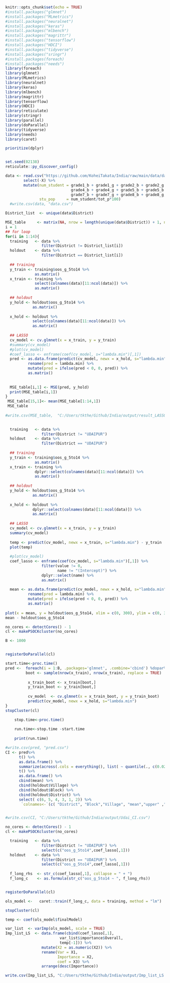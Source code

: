 ```r
knitr::opts_chunk$set(echo = TRUE)
#install.packages("glmnet")
#install.packages("MLmetrics")
#install.packages("neuralnet")
#install.packages("keras")
#install.packages("mlbench")
#install.packages("magrittr")
#install.packages("tensorflow")
#install.packages("HDCI")
#install.packages("tidyverse")
#install.packages("sringr")
#install.packages(foreach)
#install.packages("needs")
library(foreach)
library(glmnet)
library(MLmetrics)
library(neuralnet)
library(keras)
library(mlbench)
library(magrittr)
library(tensorflow)
library(HDCI)
library(reticulate)
library(stringr)
library(parallel)
library(doParallel)
library(tidyverse)
library(needs)
library(caret)

prioritize(dplyr)


set.seed(02138)
reticulate::py_discover_config()
```

```r
data <- read.csv("https://github.com/KoheiTakata/India/raw/main/data/data.csv") %>% 
        select(-X) %>% 
        mutate(num_student = grade1_b + grade1_g + grade2_b + grade2_g + grade3_b + grade3_g + 
                             grade4_b + grade4_g + grade5_b + grade5_b + grade6_b + grade6_g + 
                             grade7_b + grade7_g + grade8_b + grade8_g,
               stu_pop     = num_student/tot_p*100) 
  #write.csv(data, "data.csv")

District_list  <- unique(data$District)

```

```r
MSE_table     <- matrix(NA, nrow = length(unique(data$District)) + 1, ncol = 1) ## spacing
i = 1
## for loop
for(i in 1:14){
  training   <- data %>% 
                filter(District != District_list[i])
  holdout    <- data %>% 
                filter(District == District_list[i])
  
  ## training
  y_train <- training$oos_g_5to14 %>% 
             as.matrix()
  x_train <- training %>% 
             select(colnames(data)[11:ncol(data)]) %>% 
             as.matrix()
  
  ## holdout
  y_hold <- holdout$oos_g_5to14 %>% 
            as.matrix()
  
  x_hold <- holdout %>% 
            select(colnames(data)[11:ncol(data)]) %>% 
            as.matrix()
  
  ## LASSO
  cv_model <- cv.glmnet(x = x_train, y = y_train)
  #summary(cv_model)
  #plot(cv_model)
  #coef_lasso <- enframe(coef(cv_model, s="lambda.min")[,1])
  pred <- as.data.frame(predict(cv_model, newx = x_hold, s="lambda.min")) %>%
          rename(pred = lambda.min) %>%
          mutate(pred = ifelse(pred < 0, 0, pred)) %>% 
          as.matrix()
    
          
  MSE_table[i,1] <- MSE(pred, y_hold)
  print(MSE_table[i,1])
}
 MSE_table[15,1]<- mean(MSE_table[1:14,1])
 MSE_table
 
#write.csv(MSE_table,  "C:/Users/tkthe/Github/India/output/result_LASSO.csv")
  
```


```r
  training   <- data %>% 
                filter(District != "UDAIPUR")
  holdout    <- data %>% 
                filter(District == "UDAIPUR")
  
  ## training
  y_train <- training$oos_g_5to14 %>% 
             as.matrix()
  x_train <- training %>% 
             dplyr::select(colnames(data)[11:ncol(data)]) %>% 
             as.matrix()
  
  ## holdout
  y_hold <- holdout$oos_g_5to14 %>% 
            as.matrix()
  
  x_hold <- holdout %>% 
            dplyr::select(colnames(data)[11:ncol(data)]) %>% 
            as.matrix()
  
  ## LASSO
  cv_model <- cv.glmnet(x = x_train, y = y_train)
  summary(cv_model)
  
  temp <- predict(cv_model, newx = x_train, s="lambda.min") - y_train
  plot(temp)
  
  #plot(cv_model)
  coef_lasso <- enframe(coef(cv_model, s="lambda.min")[,1]) %>% 
                filter(value != 0,
                       name != "(Intercept)") %>% 
                dplyr::select(name) %>%
                as.matrix()
  
  mean <- as.data.frame(predict(cv_model, newx = x_hold, s="lambda.min")) %>%
          rename(pred = lambda.min) %>%
          mutate(pred = ifelse(pred < 0, 0, pred)) %>% 
          as.matrix()
  
plot(x = mean, y = holdout$oos_g_5to14, xlim = c(0, 300), ylim = c(0, 300))
mean - holdout$oos_g_5to14

```


```r
no_cores <- detectCores() - 1
cl <- makePSOCKcluster(no_cores)

B <- 1000


registerDoParallel(cl)

start.time<-proc.time()
pred <-  foreach(i = 1:B, .packages='glmnet', .combine='cbind') %dopar% {
         boot <- sample(nrow(x_train), nrow(x_train), replace = TRUE)
  
          x_train_boot <- x_train[boot,]
          y_train_boot <- y_train[boot,]
          
          cv_model  <- cv.glmnet(x = x_train_boot, y = y_train_boot)
          predict(cv_model, newx = x_hold, s="lambda.min")
}
stopCluster(cl)

    stop.time<-proc.time()
    
    run.time<-stop.time -start.time
    
    print(run.time)

#write.csv(pred, "pred.csv")
CI <- pred%>% 
      t() %>% 
      as.data.frame() %>% 
      summarize(across(.cols = everything(), list( ~ quantile(., c(0.025, 0.975))))) %>% 
      t() %>% 
      as.data.frame() %>% 
      cbind(mean) %>%
      cbind(holdout$Village) %>% 
      cbind(holdout$Block) %>% 
      cbind(holdout$District) %>%
      select( c(6, 5, 4, 3, 1, 2)) %>% 
       `colnames<-`(c( "District", "Block","Village", "mean","upper" ,"lower"))


#write.csv(CI, "C:/Users/tkthe/Github/India/output/Udai_CI.csv")

```



```r
no_cores <- detectCores() - 1
cl <- makePSOCKcluster(no_cores)

  training   <- data %>% 
                filter(District != "UDAIPUR") %>% 
                select(c("oos_g_5to14",coef_lasso[,1]))
  holdout    <- data %>% 
                filter(District == "UDAIPUR") %>% 
                select(c("oos_g_5to14",coef_lasso[,1]))
  
  f_long_rhs  <- str_c(coef_lasso[,1], collapse = " + ")
  f_long_c    <- as.formula(str_c("oos_g_5to14 ~ ", f_long_rhs))


registerDoParallel(cl)

ols_model <-   caret::train(f_long_c, data = training, method = "lm")

stopCluster(cl)

temp <- coef(ols_model$finalModel)

var_list  <- varImp(ols_model, scale = TRUE)
Imp_list_LS  <- data.frame(cbind(coef_lasso[,1],
                        var_list$importance$Overall,
                        temp[-1])) %>%
                mutate(X2 = as.numeric(X2)) %>% 
                rename(Var = X1,
                       Importance = X2,
                       coef = X3) %>% 
                arrange(desc(Importance))

write.csv(Imp_list_LS, "C:/Users/tkthe/Github/India/output/Imp_list_LS.csv")

```